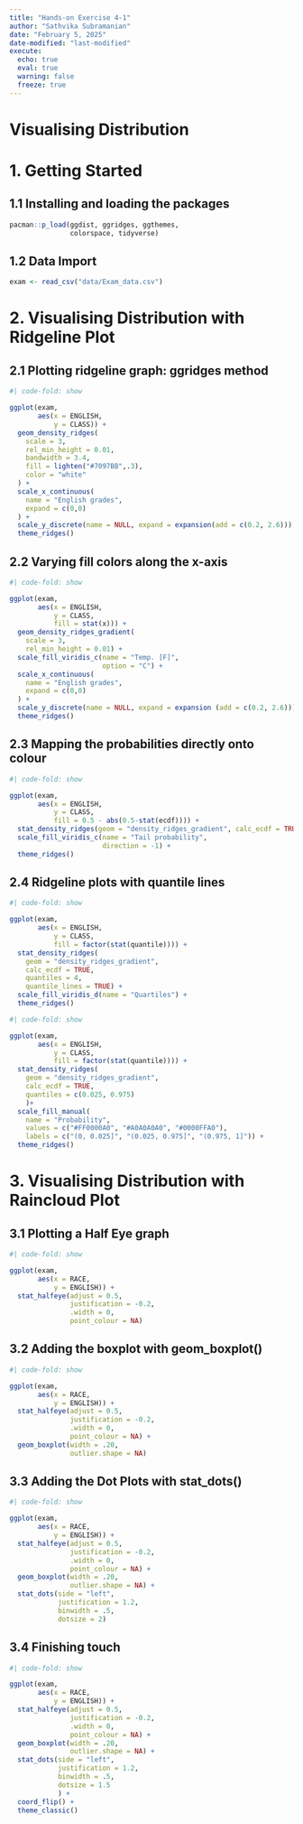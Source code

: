 ```yaml
---
title: "Hands-on Exercise 4-1"
author: "Sathvika Subramanian"
date: "February 5, 2025"
date-modified: "last-modified"
execute: 
  echo: true
  eval: true
  warning: false
  freeze: true
---
```


# Visualising Distribution

# 1. Getting Started

## 1.1 Installing and loading the packages

```r
pacman::p_load(ggdist, ggridges, ggthemes,
               colorspace, tidyverse)
```

## 1.2 Data Import

```r
exam <- read_csv("data/Exam_data.csv")
```


# 2. Visualising Distribution with Ridgeline Plot

## 2.1 Plotting ridgeline graph: ggridges method

```r
#| code-fold: show

ggplot(exam,
       aes(x = ENGLISH,
           y = CLASS)) +
  geom_density_ridges(
    scale = 3,
    rel_min_height = 0.01,
    bandwidth = 3.4,
    fill = lighten("#7097BB",.3),
    color = "white"
  ) +
  scale_x_continuous(
    name = "English grades",
    expand = c(0,0)
  ) +
  scale_y_discrete(name = NULL, expand = expansion(add = c(0.2, 2.6))) +
  theme_ridges()
```

## 2.2 Varying fill colors along the x-axis

```r
#| code-fold: show

ggplot(exam,
       aes(x = ENGLISH,
           y = CLASS,
           fill = stat(x))) +
  geom_density_ridges_gradient(
    scale = 3,
    rel_min_height = 0.01) +
  scale_fill_viridis_c(name = "Temp. [F]",
                       option = "C") +
  scale_x_continuous(
    name = "English grades",
    expand = c(0,0)
  ) +
  scale_y_discrete(name = NULL, expand = expansion (add = c(0.2, 2.6))) + 
  theme_ridges()
```

## 2.3 Mapping the probabilities directly onto colour

```r
#| code-fold: show

ggplot(exam,
       aes(x = ENGLISH,
           y = CLASS,
           fill = 0.5 - abs(0.5-stat(ecdf)))) +
  stat_density_ridges(geom = "density_ridges_gradient", calc_ecdf = TRUE) +
  scale_fill_viridis_c(name = "Tail probability",
                       direction = -1) +
  theme_ridges()
```

## 2.4 Ridgeline plots with quantile lines

```r
#| code-fold: show

ggplot(exam,
       aes(x = ENGLISH,
           y = CLASS,
           fill = factor(stat(quantile)))) +
  stat_density_ridges(
    geom = "density_ridges_gradient",
    calc_ecdf = TRUE,
    quantiles = 4,
    quantile_lines = TRUE) +
  scale_fill_viridis_d(name = "Quartiles") +
  theme_ridges()
```

```r
#| code-fold: show

ggplot(exam,
       aes(x = ENGLISH,
           y = CLASS,
           fill = factor(stat(quantile)))) +
  stat_density_ridges(
    geom = "density_ridges_gradient",
    calc_ecdf = TRUE,
    quantiles = c(0.025, 0.975)
    )+
  scale_fill_manual(
    name = "Probability",
    values = c("#FF0000A0", "#A0A0A0A0", "#0000FFA0"),
    labels = c("(0, 0.025]", "(0.025, 0.975]", "(0.975, 1]")) +
  theme_ridges()
```


# 3. Visualising Distribution with Raincloud Plot

## 3.1 Plotting a Half Eye graph

```r
#| code-fold: show

ggplot(exam,
       aes(x = RACE,
           y = ENGLISH)) +
  stat_halfeye(adjust = 0.5,
               justification = -0.2,
               .width = 0,
               point_colour = NA)
```

## 3.2 Adding the boxplot with geom_boxplot()

```r
#| code-fold: show

ggplot(exam,
       aes(x = RACE,
           y = ENGLISH)) +
  stat_halfeye(adjust = 0.5,
               justification = -0.2,
               .width = 0,
               point_colour = NA) +
  geom_boxplot(width = .20,
               outlier.shape = NA)
```

## 3.3 Adding the Dot Plots with stat_dots()

```r
#| code-fold: show

ggplot(exam,
       aes(x = RACE,
           y = ENGLISH)) +
  stat_halfeye(adjust = 0.5,
               justification = -0.2,
               .width = 0,
               point_colour = NA) +
  geom_boxplot(width = .20,
               outlier.shape = NA) +
  stat_dots(side = "left",
            justification = 1.2,
            binwidth = .5,
            dotsize = 2)

```

## 3.4 Finishing touch

```r
#| code-fold: show

ggplot(exam,
       aes(x = RACE,
           y = ENGLISH)) +
  stat_halfeye(adjust = 0.5,
               justification = -0.2,
               .width = 0,
               point_colour = NA) +
  geom_boxplot(width = .20,
               outlier.shape = NA) +
  stat_dots(side = "left",
            justification = 1.2,
            binwidth = .5,
            dotsize = 1.5
            ) +
  coord_flip() +
  theme_classic()
```